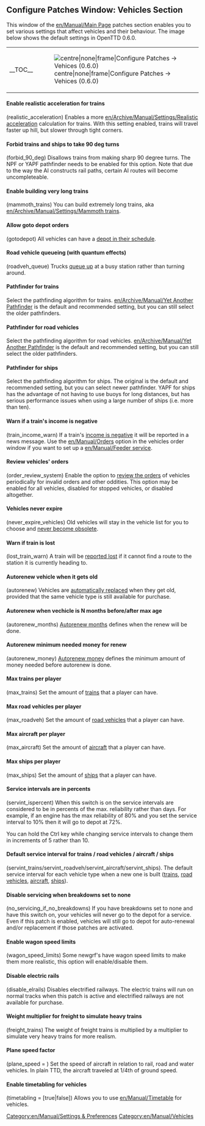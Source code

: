 {{en/Archive/Manual/Settings/Patch Config}}

==Configure Patches Window: Vehicles Section==
This window of the [[en/Manual/Main Page]] patches section enables you to set various settings that affect vehicles and their behaviour. The image below shows the default settings in OpenTTD 0.6.0.
{| align="center"
|- valign="top"
|__TOC__
|[[File:en/Archive/Manual/Settings/0.6.0 configurepatches vehicles.png|centre|none|frame|Configure Patches -> Vehices (0.6.0)]]
|}
====Enable realistic acceleration for trains====
(realistic_acceleration) Enables a more [[en/Archive/Manual/Settings/Realistic acceleration]] calculation for trains. With this setting enabled, trains will travel faster up hill, but slower through tight corners.

====Forbid trains and ships to take 90 deg turns====
(forbid_90_deg) Disallows trains from making sharp 90 degree turns. The NPF or YAPF pathfinder needs to be enabled for this option. Note that due to the way the AI constructs rail paths, certain AI routes will become uncompleteable.

====Enable building very long trains====
(mammoth_trains) You can build extremely long trains, aka [[en/Archive/Manual/Settings/Mammoth trains]].

====Allow goto depot orders====
(gotodepot) All vehicles can have a [[en/Archive/Manual/Settings/Allow goto depot orders|depot in their schedule]].

====Road vehicle queueing (with quantum effects)====
(roadveh_queue) Trucks [[en/Archive/Manual/Settings/Road vehicle queueing|queue up]] at a busy station rather than turning around.

====Pathfinder for trains====
Select the pathfinding algorithm for trains. [[en/Archive/Manual/Yet Another Pathfinder]] is the default and recommended setting, but you can still select the older pathfinders.

====Pathfinder for road vehicles====
Select the pathfinding algorithm for road vehicles. [[en/Archive/Manual/Yet Another Pathfinder]] is the default and recommended setting, but you can still select the older pathfinders.

====Pathfinder for ships====
Select the pathfinding algorithm for ships. The original is the default and recommended setting, but you can select newer pathfinder. YAPF for ships has the advantage of not having to use buoys for long distances, but has serious performance issues when using a large number of ships (i.e. more than ten).

====Warn if a train's income is negative====
(train_income_warn) If a train's [[en/Archive/Manual/Settings/Train income warning|income is negative]] it will be reported in a news message. Use the [[en/Manual/Orders]] option in the vehicles order window if you want to set up a [[en/Manual/Feeder service]].

====Review vehicles' orders====
(order_review_system) Enable the option to [[en/Archive/Manual/Settings/Order review system|review the orders]] of vehicles periodically for invalid orders and other oddities.
This option may be enabled for all vehicles, disabled for stopped vehicles, or disabled altogether.

====Vehicles never expire====
(never_expire_vehicles) Old vehicles will stay in the vehicle list for you to choose and [[en/Archive/Manual/Settings/Never expire vehicles|never become obsolete]].

====Warn if train is lost====
(lost_train_warn) A train will be [[en/Archive/Manual/Settings/Train is lost warning|reported lost]] if it cannot find a route to the station it is currently heading to.

====Autorenew vehicle when it gets old====
(autorenew) Vehicles are [[en/Archive/Manual/Settings/Advanced Settings/Vehicles|automatically replaced]] when they get old, provided that the same vehicle type is still available for purchase.

====Autorenew when vechicle is N months before/after max age====
(autorenew_months) [[en/Archive/Manual/Settings/Advanced Settings/Vehicles|Autorenew months]] defines when the renew will be done.

====Autorenew minimum needed money for renew====
(autorenew_money) [[en/Archive/Manual/Settings/Advanced Settings/Vehicles|Autorenew money]] defines the minimum amount of money needed before autorenew is done.

====Max trains per player====
(max_trains) Set the amount of [[en/Archive/Manual/Settings/Max trains|trains]] that a player can have.

====Max road vehicles per player====
(max_roadveh) Set the amount of [[en/Archive/Manual/Settings/Max road vehicles|road vehicles]] that a player can have.

====Max aircraft per player====
(max_aircraft) Set the amount of [[en/Archive/Manual/Settings/Max aircraft|aircraft]] that a player can have.

====Max ships per player====
(max_ships) Set the amount of [[en/Archive/Manual/Settings/Max ships|ships]] that a player can have.

====Service intervals are in percents====
(servint_ispercent) When this switch is on the service intervals are considered to be in percents of the max. reliability rather than days. For example, if an engine has the max reliability of 80% and you set the service interval to 10% then it will go to depot at 72%.

You can hold the Ctrl key while changing service intervals to change them in increments of 5 rather than 10.

====Default service interval for trains / road vehicles / aircraft / ships====
(servint_trains/servint_roadveh/servint_aircraft/servint_ships). 
The default service interval for each vehicle type when a new one is built ([[en/Archive/Manual/Settings/Service interval trains|trains]], [[en/Archive/Manual/Settings/Service interval road vehicles|road vehicles]], [[en/Archive/Manual/Settings/Service interval aircraft|aircraft]], [[en/Archive/Manual/Settings/Service interval ships|ships]]).

====Disable servicing when breakdowns set to none====
(no_servicing_if_no_breakdowns) If you have breakdowns set to none and have this switch on, your vehicles will never go to the depot for a service.
Even if this patch is enabled, vehicles will still go to depot for auto-renewal and/or replacement if those patches are activated.

====Enable wagon speed limits====
(wagon_speed_limits) Some newgrf's have wagon speed limits to make them more realistic, this option will enable/disable them.

====Disable electric rails====
(disable_elrails) Disables electrified railways. The electric trains will run on normal tracks when this patch is active and electrified railways are not available for purchase.

====Weight multiplier for freight to simulate heavy trains====
(freight_trains) The weight of freight trains is multiplied by a multiplier to simulate very heavy trains for more realism.

====Plane speed factor====
(plane_speed = <num_val>) Set the speed of aircraft in relation to rail, road and water vehicles. In plain TTD, the aircraft traveled at 1/4th of ground speed.

====Enable timetabling for vehicles====
(timetabling = [true|false]) Allows you to use [[en/Manual/Timetable]] for vehicles.

[[Category:en/Manual/Settings & Preferences]]
[[Category:en/Manual/Vehicles]]
